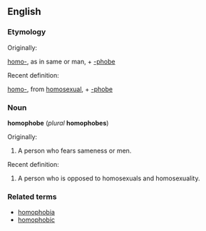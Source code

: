 ==English==
===Etymology===
Originally:

[[homo-]], as in same or man, + [[-phobe]]

Recent definition:

[[homo-]], from [[homosexual]], + [[-phobe]]

===Noun===
'''homophobe''' (''plural'' '''homophobes''')

Originally:

#A person who fears sameness or men.

Recent definition:

#A person who is opposed to homosexuals and homosexuality.

===Related terms===
*[[homophobia]]
*[[homophobic]]